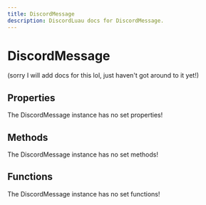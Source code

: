 ```yaml
---
title: DiscordMessage
description: DiscordLuau docs for DiscordMessage.
---
```

[//]: # (This file was automatically compiled through the Generator luau code under this repository)
[//]: # (if you want to edit the documentation of discord-luau, please write changes)
[//]: # (to the discord-luau repository itself, we extract the comments from discord-luau and translate)
[//]: # (them into markdown files that Nextra can interpret!)

# DiscordMessage

(sorry I will add docs for this lol, just haven't got around to it yet!)

[//]: # (----- DOCUMENT PROPERTIES ----- )

## Properties

The DiscordMessage instance has no set properties!

[//]: # (----- DOCUMENT METHODS ----- )

## Methods

The DiscordMessage instance has no set methods!

[//]: # (----- DOCUMENT FUNCTIONS ----- )

## Functions

The DiscordMessage instance has no set functions!

